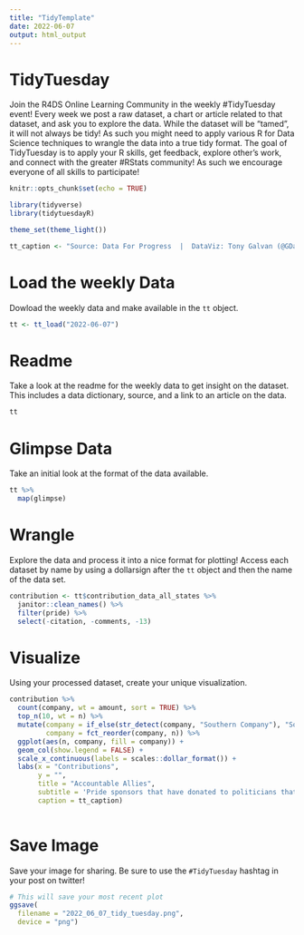 ```yaml
---
title: "TidyTemplate"
date: 2022-06-07
output: html_output
---
```


# TidyTuesday

Join the R4DS Online Learning Community in the weekly #TidyTuesday event!
Every week we post a raw dataset, a chart or article related to that dataset, and ask you to explore the data.
While the dataset will be “tamed”, it will not always be tidy! As such you might need to apply various R for Data Science techniques to wrangle the data into a true tidy format.
The goal of TidyTuesday is to apply your R skills, get feedback, explore other’s work, and connect with the greater #RStats community!
As such we encourage everyone of all skills to participate!

```r

knitr::opts_chunk$set(echo = TRUE)

library(tidyverse)
library(tidytuesdayR)

theme_set(theme_light())

tt_caption <- "Source: Data For Progress  |  DataViz: Tony Galvan (@GDataScience1)"

```

# Load the weekly Data

Dowload the weekly data and make available in the `tt` object.

```r

tt <- tt_load("2022-06-07")

```


# Readme

Take a look at the readme for the weekly data to get insight on the dataset.
This includes a data dictionary, source, and a link to an article on the data.

```r

tt

```


# Glimpse Data

Take an initial look at the format of the data available.

```r

tt %>% 
  map(glimpse)

```

# Wrangle

Explore the data and process it into a nice format for plotting! Access each dataset by name by using a dollarsign after the `tt` object and then the name of the data set.

```r

contribution <- tt$contribution_data_all_states %>%
  janitor::clean_names() %>%
  filter(pride) %>%
  select(-citation, -comments, -13)

```


# Visualize

Using your processed dataset, create your unique visualization.

```r

contribution %>%
  count(company, wt = amount, sort = TRUE) %>%
  top_n(10, wt = n) %>%
  mutate(company = if_else(str_detect(company, "Southern Company"), "Southern Company", company),
         company = fct_reorder(company, n)) %>%
  ggplot(aes(n, company, fill = company)) +
  geom_col(show.legend = FALSE) +
  scale_x_continuous(labels = scales::dollar_format()) +
  labs(x = "Contributions",
       y = "",
       title = "Accountable Allies",
       subtitle = 'Pride sponsors that have donated to politicians that some view as "Anti-LGBTQ"',
       caption = tt_caption)
  
```

# Save Image

Save your image for sharing. Be sure to use the `#TidyTuesday` hashtag in your post on twitter! 

```r

# This will save your most recent plot
ggsave(
  filename = "2022_06_07_tidy_tuesday.png",
  device = "png")

```
